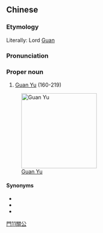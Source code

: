 {{also|关公}}
==Chinese==
{{zh-forms|s=关公}}

===Etymology===
Literally: Lord [[w:Guan Yu|Guan]]

===Pronunciation===
{{zh-pron
|m=Guān Gōng
|c=gwaan1 gung1
|mn=Koan-kong
|cat=pn
}}

===Proper noun===
{{zh-proper noun}}

# [[w:Guan Yu|Guan Yu]] (160-219)

[[Image:Guanyu-1.jpg|200px|thumb|right|[[w:Guan Yu|Guan Yu]]]]

====Synonyms====
* {{l|zh|雲長}}
* {{l|zh|壽長}}
* {{l|zh|關羽}}

[[Category:zh:People in Romance of the Three Kingdoms|門11關公]]